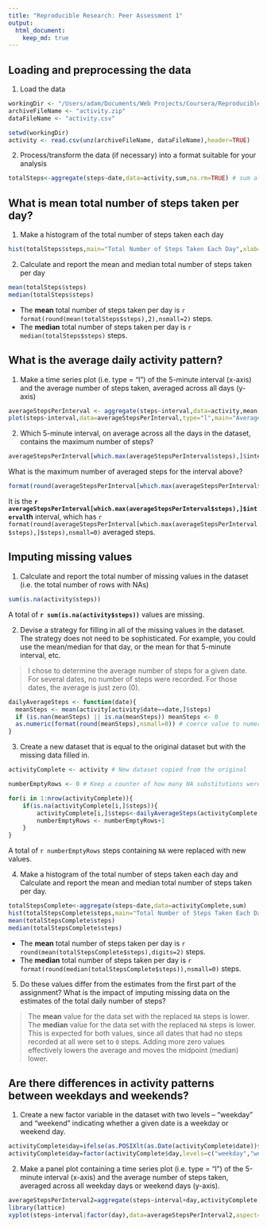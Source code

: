```yaml
---
title: "Reproducible Research: Peer Assessment 1"
output: 
  html_document:
    keep_md: true
---
```



## Loading and preprocessing the data

1. Load the data

```r
workingDir <- "/Users/adam/Documents/Web Projects/Coursera/Reproducible Research/RepData_PeerAssessment1"
archiveFileName <- "activity.zip"
dataFileName <- "activity.csv"

setwd(workingDir)
activity <- read.csv(unz(archiveFileName, dataFileName),header=TRUE)
```

2. Process/transform the data (if necessary) into a format suitable for your analysis

```r
totalSteps<-aggregate(steps~date,data=activity,sum,na.rm=TRUE) # sum all steps for each date; return a data frame
```

## What is mean total number of steps taken per day?

1. Make a histogram of the total number of steps taken each day
```r
hist(totalSteps$steps,main="Total Number of Steps Taken Each Day",xlab="Total Steps",ylab="Frequency (Days)")
```

2. Calculate and report the mean and median total number of steps taken per day
```r
mean(totalSteps$steps)
median(totalSteps$steps)
```

* The **mean** total number of steps taken per day is 
    `r format(round(mean(totalSteps$steps),2),nsmall=2)` steps.
* The **median** total number of steps taken per day is 
    `r median(totalSteps$steps)` steps.

## What is the average daily activity pattern?

1. Make a time series plot (i.e. type = "l") of the 5-minute interval (x-axis) and the average number of steps taken, averaged across all days (y-axis)

```r
averageStepsPerInterval <- aggregate(steps~interval,data=activity,mean,na.rm=TRUE)
plot(steps~interval,data=averageStepsPerInterval,type="l",main="Average Number of Steps Taken at Each Interval",xlab="Interval (5-minute increments)",ylab="Average Number of Steps")
```

2. Which 5-minute interval, on average across all the days in the dataset, contains the maximum number of steps?
```r
averageStepsPerInterval[which.max(averageStepsPerInterval$steps),]$interval
```

What is the maximum number of averaged steps for the interval above?
```r
format(round(averageStepsPerInterval[which.max(averageStepsPerInterval$steps),]$steps),nsmall=0)
```

It is the **`r averageStepsPerInterval[which.max(averageStepsPerInterval$steps),]$interval`th** interval, which has `r format(round(averageStepsPerInterval[which.max(averageStepsPerInterval$steps),]$steps),nsmall=0)` averaged steps.

## Imputing missing values

1. Calculate and report the total number of missing values in the dataset (i.e. the total number of rows with NAs)
```r
sum(is.na(activity$steps))
```
A total of **`r sum(is.na(activity$steps))`** values are missing.

2. Devise a strategy for filling in all of the missing values in the dataset. The strategy does not need to be sophisticated. For example, you could use the mean/median for that day, or the mean for that 5-minute interval, etc.

> I chose to determine the average number of steps for a given date.
> For several dates, no number of steps were recorded. For those dates, the average is just zero (0).

```r
dailyAverageSteps <- function(date){
  meanSteps <- mean(activity[activity$date==date,]$steps)
  if (is.nan(meanSteps) || is.na(meanSteps)) meanSteps <- 0
  as.numeric(format(round(meanSteps),nsmall=0)) # coerce value to numeric, just in case
}
```
  
3. Create a new dataset that is equal to the original dataset but with the missing data filled in.

```r
activityComplete <- activity # New dataset copied from the original

numberEmptyRows <- 0 # Keep a counter of how many NA substitutions were done

for(i in 1:nrow(activityComplete)){
    if(is.na(activityComplete[i,]$steps)){
        activityComplete[i,]$steps<-dailyAverageSteps(activityComplete[i,]$date)
        numberEmptyRows <- numberEmptyRows+1
    }
}
```

A total of `r numberEmptyRows` steps containing `NA` were replaced with new values.

4. Make a histogram of the total number of steps taken each day and Calculate and report the mean and median total number of steps taken per day.

```r
totalStepsComplete<-aggregate(steps~date,data=activityComplete,sum)
hist(totalStepsComplete$steps,main="Total Number of Steps Taken Each Day",xlab="Total Steps",ylab="Frequency (Days)")
mean(totalStepsComplete$steps)
median(totalStepsComplete$steps)
```

* The **mean** total number of steps taken per day is 
`r round(mean(totalStepsComplete$steps),digits=2)` steps.
* The **median** total number of steps taken per day is 
`r format(round(median(totalStepsComplete$steps)),nsmall=0)` steps.

5. Do these values differ from the estimates from the first part of the assignment? What is the impact of imputing missing data on the estimates of the total daily number of steps?

> The **mean** value for the data set with the replaced `NA` steps is lower.
> The **median** value for the data set with the replaced `NA` steps is lower.
> This is expected for both values, since all dates that had no steps recorded at all were set to `0` steps.
> Adding more zero values effectively lowers the average and moves the midpoint (median) lower.

## Are there differences in activity patterns between weekdays and weekends?

1. Create a new factor variable in the dataset with two levels -- "weekday" and "weekend" indicating whether a given date is a weekday or weekend day.

```r
activityComplete$day=ifelse(as.POSIXlt(as.Date(activityComplete$date))$wday%%6==0,"weekend","weekday")
activityComplete$day=factor(activityComplete$day,levels=c("weekday","weekend"))
```

2. Make a panel plot containing a time series plot (i.e. type = "l") of the 5-minute interval (x-axis) and the average number of steps taken, averaged across all weekday days or weekend days (y-axis).
```r
averageStepsPerInterval2=aggregate(steps~interval+day,activityComplete,mean)
library(lattice)
xyplot(steps~interval|factor(day),data=averageStepsPerInterval2,aspect=1/2,type="l")
```